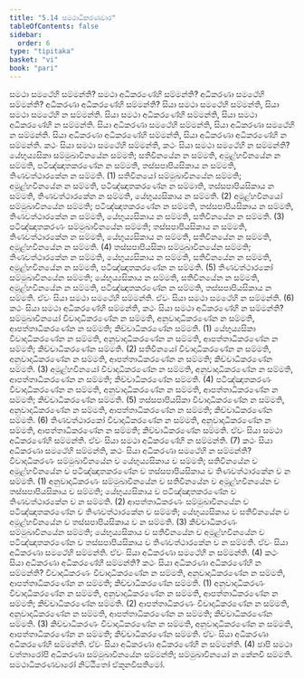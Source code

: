 ```yaml
---
title: "5.14 සමථාධිකරණවාර"
tableOfContents: false
sidebar:
  order: 6
type: "tipitaka"
basket: "vi"
book: "pari"
---
```



<DynamicBreadcrumb />

<Division number="309" book="pari">

<Paragraph number="1363" book="pari">
සමථා සමථේහි සම්මන්ති? සමථා අධිකරණේහි සම්මන්ති? අධිකරණා සමථේහි සම්මන්ති? අධිකරණා අධිකරණේහි සම්මන්ති?
</Paragraph>

<Paragraph number="1364" book="pari">
සියා සමථා සමථේහි සම්මන්ති, සියා සමථා සමථේහි න සම්මන්ති. සියා සමථා අධිකරණේහි සම්මන්ති, සියා සමථා අධිකරණේහි න සම්මන්ති. සියා අධිකරණා සමථේහි සම්මන්ති, සියා අධිකරණා සමථේහි න සම්මන්ති. සියා අධිකරණා අධිකරණේහි සම්මන්ති, සියා අධිකරණා අධිකරණේහි න සම්මන්ති.
</Paragraph>

</Division>
<Division number="310" book="pari">

<Paragraph number="1365" book="pari">
කථං සියා සමථා සමථේහි සම්මන්ති, කථං සියා සමථා සමථේහි න සම්මන්ති? යේභුය්‍යසිකා සම්මුඛාවිනයේන සම්මති; සතිවිනයේන න සම්මති, අමූළ්හවිනයේන න සම්මති, පටිඤ්ඤාතකරණේන න සම්මති, තස්සපාපියසිකාය න සම්මති, තිණවත්ථාරකේන න සම්මති. (1)
</Paragraph>

<Paragraph number="1366" book="pari">
සතිවිනයෝ සම්මුඛාවිනයේන සම්මති; අමූළ්හවිනයේන න සම්මති, පටිඤ්ඤාතකරණේන න සම්මාති, තස්සපාපියසිකාය න සම්මති, තිණවත්ථාරකේන න සම්මති, යේභුය්‍යසිකාය න සම්මති. (2)
</Paragraph>

<Paragraph number="1367" book="pari">
අමූළ්හවිනයෝ සම්මුඛාවිනයේන සම්මති; පටිඤ්ඤාතකරණේන න සම්මති, තස්සපාපියසිකාය න සම්මති, තිණවත්ථාරකේන න සම්මති, යේභුය්‍යසිකාය න සම්මති, සතිවිනයේන න සම්මති. (3)
</Paragraph>

<Paragraph number="1368" book="pari">
පටිඤ්ඤාතකරණං සම්මුඛාවිනයේන සම්මති; තස්සපාපියසිකාය න සම්මති, තිණවත්ථාරකේන න සම්මති, යේභුය්‍යසිකාය න සම්මති, සතිවිනයේන න සම්මති, අමූළ්හවිනයේන න සම්මති. (4)
</Paragraph>

<Paragraph number="1369" book="pari">
තස්සපාපියසිකා සම්මුඛාවිනයේන සම්මති; තිණවත්ථාරකේන න සම්මති, යේභුය්‍යසිකාය න සම්මති, සතිවිනයේන න සම්මති, අමූළ්හවිනයේන න සම්මති, පටිඤ්ඤාතකරණේන න සම්මති. (5)
</Paragraph>

<Paragraph number="1370" book="pari">
තිණවත්ථාරකෝ සම්මුඛාවිනයේන සම්මති; යේභුය්‍යසිකාය න සම්මති, සතිවිනයේන න සම්මති, අමූළ්හවිනයේන න සම්මති, පටිඤ්ඤාතකරණේන න සම්මති, තස්සපාපියසිකාය න සම්මති. ඒවං සියා සමථා සමථේහි සම්මන්ති. ඒවං සියා සමථා සමථේහි න සම්මන්ති. (6)
</Paragraph>

</Division>
<Division number="311" book="pari">

<Paragraph number="1371" book="pari">
කථං සියා සමථා අධිකරණේහි සම්මන්ති, කථං සියා සමථා අධිකරණේහි න සම්මන්ති? සම්මුඛාවිනයෝ විවාදාධිකරණේන න සම්මති, අනුවාදාධිකරණේන න සම්මති, ආපත්තාධිකරණේන න සම්මති; කිච්චාධිකරණේන සම්මති. (1)
</Paragraph>

<Paragraph number="1372" book="pari">
යේභුය්‍යසිකා විවාදාධිකරණේන න සම්මති, අනුවාදාධිකරණේන න සම්මති, ආපත්තාධිකරණේන න සම්මති; කිච්චාධිකරණේන සම්මති. (2)
</Paragraph>

<Paragraph number="1373" book="pari">
සතිවිනයෝ විවාදාධිකරණේන න සම්මති, අනුවාදාධිකරණේන න සම්මති, ආපත්තාධිකරණේන න සම්මති; කිච්චාධිකරණේන සම්මති. (3)
</Paragraph>

<Paragraph number="1374" book="pari">
අමූළ්හවිනයෝ විවාදාධිකරණේන න සම්මති, අනුවාදාධිකරණේන න සම්මති, ආපත්තාධිකරණේන න සම්මති; කිච්චාධිකරණේන සම්මති. (4)
</Paragraph>

<Paragraph number="1375" book="pari">
පටිඤ්ඤාතකරණං විවාදාධිකරණේන න සම්මති, අනුවාදාධිකරණේන න සම්මති, ආපත්තාධිකරණේන න සම්මති; කිච්චාධිකරණේන සම්මති. (5)
</Paragraph>

<Paragraph number="1376" book="pari">
තස්සපාපියසිකා විවාදාධිකරණේන න සම්මති, අනුවාදාධිකරණේන න සම්මති, ආපත්තාධිකරණේන න සම්මති; කිච්චාධිකරණේන සම්මති. (6)
</Paragraph>

<Paragraph number="1377" book="pari">
තිණවත්ථාරකෝ විවාදාධිකරණේන න සම්මති, අනුවාදාධිකරණේන න සම්මති, ආපත්තාධිකරණේන න සම්මති; කිච්චාධිකරණේන සම්මති. ඒවං සියා සමථා අධිකරණේහි සම්මන්ති. ඒවං සියා සමථා අධිකරණේහි න සම්මන්ති. (7)
</Paragraph>

</Division>
<Division number="312" book="pari">

<Paragraph number="1378" book="pari">
කථං සියා අධිකරණා සමථේහි සම්මන්ති, කථං සියා අධිකරණා සමථේහි න සම්මන්ති? විවාදාධිකරණං සම්මුඛාවිනයේන ච යේභුය්‍යසිකාය ච සම්මති; සතිවිනයේන ච අමූළ්හවිනයේන ච පටිඤ්ඤාතකරණේන ච තස්සපාපියසිකාය ච තිණවත්ථාරකේන ච න සම්මති. (1)
</Paragraph>

<Paragraph number="1379" book="pari">
අනුවාදාධිකරණං සම්මුඛාවිනයේන ච සතිවිනයේන ච අමූළ්හවිනයේන ච තස්සපාපියසිකාය ච සම්මති; යේභුය්‍යසිකාය ච පටිඤ්ඤාතකරණේන ච තිණවත්ථාරකේන ච න සම්මති. (2)
</Paragraph>

<Paragraph number="1380" book="pari">
ආපත්තාධිකරණං සම්මුඛාවිනයේන ච පටිඤ්ඤාතකරණේන ච තිණවත්ථාරකේන ච සම්මති; යේභුය්‍යසිකාය ච සතිවිනයේන ච අමූළ්හවිනයේන ච තස්සපාපියසිකාය ච න සම්මති. (3)
</Paragraph>

<Paragraph number="1381" book="pari">
කිච්චාධිකරණං සම්මුඛාවිනයේන සම්මති; යේභුය්‍යසිකාය ච සතිවිනයේන ච අමූළ්හවිනයේන ච පටිඤ්ඤාතකරණේන ච තස්සපාපියසිකාය ච තිණවත්ථාරකේන ච න සම්මති. ඒවං සියා අධිකරණා සමථේහි සම්මන්ති. ඒවං සියා අධිකරණා සමථේහි න සම්මන්ති. (4)
</Paragraph>

</Division>
<Division number="313" book="pari">

<Paragraph number="1382" book="pari">
කථං සියා අධිකරණා අධිකරණේහි සම්මන්ති? කථං සියා අධිකරණා අධිකරණේහි න සම්මන්ති? විවාදාධිකරණං විවාදාධිකරණේන න සම්මති, අනුවාදාධිකරණේන න සම්මති, ආපත්තාධිකරණේන න සම්මති; කිච්චාධිකරණේන සම්මති. (1)
</Paragraph>

<Paragraph number="1383" book="pari">
අනුවාදාධිකරණං විවාදාධිකරණේන න සම්මති, අනුවාදාධිකරණේන න සම්මති, ආපත්තාධිකරණේන න සම්මති; කිච්චාධිකරණේන සම්මති. (2)
</Paragraph>

<Paragraph number="1384" book="pari">
ආපත්තාධිකරණං විවාදාධිකරණේන න සම්මති, අනුවාදාධිකරණේන න සම්මති, ආපත්තාධිකරණේන න සම්මති; කිච්චාධිකරණේන සම්මති. (3)
</Paragraph>

<Paragraph number="1385" book="pari">
කිච්චාධිකරණං විවාදාධිකරණේන න සම්මති, අනුවාදාධිකරණේන න සම්මති, ආපත්තාධිකරණේන න සම්මති; කිච්චාධිකරණේන සම්මති. ඒවං සියා අධිකරණා අධිකරණේහි සම්මන්ති. ඒවං සියා අධිකරණා අධිකරණේහි න සම්මන්ති. (4)
</Paragraph>

<Paragraph number="1386" book="pari">
ඡාපි සමථා චත්තාරෝපි අධිකරණා සම්මුඛාවිනයේන සම්මන්ති; සම්මුඛාවිනයෝ න කේනචි සම්මති.

</Paragraph>
</Division>

<Paragraph number="1387" type="center" book="pari">
සමථාධිකරණවාරෝ නිට්ඨිතෝ ඒකූනවීසතිමෝ.
</Paragraph>
